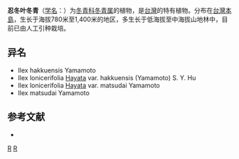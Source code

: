 {{Speciesbox 
| taxon = Ilex lonicerifolia
| authority = [[早田文藏|Hayata]]
| subdivision_ranks =[[变种|变种]]
| subdivision =
* 忍冬叶冬青 ''I. l.'' var. ''lonicerifolia''
* [[松田氏冬青|松田氏冬青]] ''I. l.'' var. ''matsudai''
}}

'''忍冬叶冬青'''（[[学名|学名]]：{{lang|la|''Ilex lonicerifolia''}}）为[[冬青科|冬青科]][[冬青属|冬青属]]的植物，是[[台灣|台灣]]的特有植物。分布在[[台灣島|台灣本島]]，生长于海拔780米至1,400米的地区，多生长于低海拔至中海拔山地林中，目前已由人工引种栽培。

== 异名 ==
* Ilex hakkuensis Yamamoto
* Ilex lonicerifolia [[早田文藏|Hayata]] var. hakkuensis (Yamamoto) S. Y. Hu
* Ilex lonicerifolia [[早田文藏|Hayata]] var. matsudai Yamamoto
* Ilex matsudai Yamamoto

== 参考文献 ==
<div class="references-small">
* {{cite web| url =http://www.bioinfo.cn/db05/KmzwSpecies.php?action=view&id=14171| title =忍冬叶冬青（原变种）| work =《中国高等植物数据库全库》| publisher =中国科学院微生物研究所| author =昆明植物研究所| accessdate =2009-02-24| deadurl =yes| archiveurl =https://web.archive.org/web/20160305080246/http://www.bioinfo.cn/db05/KmzwSpecies.php?action=view&id=14171| archivedate =2016-03-05}}
</div>
{{Taxonbar|from=Q11072204}}

[[Category:冬青属|R]]
[[Category:台灣植物|R]]